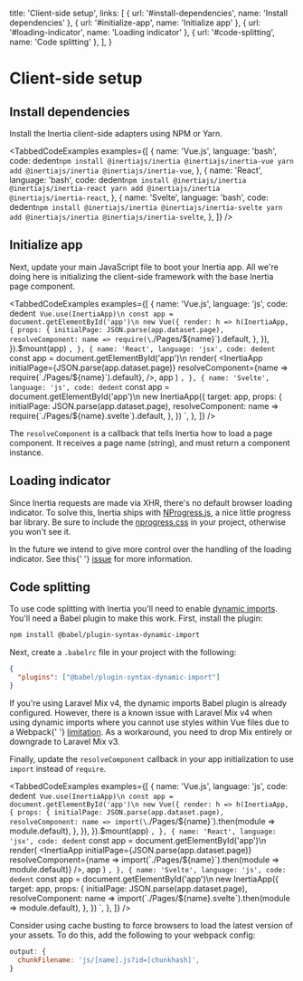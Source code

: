 
  title: 'Client-side setup',
  links: [
    { url: '#install-dependencies', name: 'Install dependencies' },
    { url: '#initialize-app', name: 'Initialize app' },
    { url: '#loading-indicator', name: 'Loading indicator' },
    { url: '#code-splitting', name: 'Code splitting' },
  ],
}

# Client-side setup

## Install dependencies

Install the Inertia client-side adapters using NPM or Yarn.

<TabbedCodeExamples
  examples={[
    {
      name: 'Vue.js',
      language: 'bash',
      code: dedent`
        npm install @inertiajs/inertia @inertiajs/inertia-vue
        yarn add @inertiajs/inertia @inertiajs/inertia-vue
      `,
    },
    {
      name: 'React',
      language: 'bash',
      code: dedent`
        npm install @inertiajs/inertia @inertiajs/inertia-react
        yarn add @inertiajs/inertia @inertiajs/inertia-react
      `,
    },
    {
      name: 'Svelte',
      language: 'bash',
      code: dedent`
        npm install @inertiajs/inertia @inertiajs/inertia-svelte
        yarn add @inertiajs/inertia @inertiajs/inertia-svelte
      `,
    },
  ]}
/>

## Initialize app

Next, update your main JavaScript file to boot your Inertia app. All we're doing here is initializing the client-side framework with the base Inertia page component.

<TabbedCodeExamples
  examples={[
    {
      name: 'Vue.js',
      language: 'js',
      code: dedent`
        Vue.use(InertiaApp)\n
        const app = document.getElementById('app')\n
        new Vue({
          render: h => h(InertiaApp, {
            props: {
              initialPage: JSON.parse(app.dataset.page),
              resolveComponent: name => require(\`./Pages/\${name}\`).default,
            },
          }),
        }).$mount(app)
      `,
    },
    {
      name: 'React',
      language: 'jsx',
      code: dedent`
        const app = document.getElementById('app')\n
        render(
          <InertiaApp
            initialPage={JSON.parse(app.dataset.page)}
            resolveComponent={name => require(\`./Pages/\${name}\`).default},
          />,
          app
        )
      `,
    },
    {
      name: 'Svelte',
      language: 'js',
      code: dedent`
        const app = document.getElementById('app')\n
        new InertiaApp({
          target: app,
          props: {
            initialPage: JSON.parse(app.dataset.page),
            resolveComponent: name => require(\`./Pages/\${name}.svelte\`).default,
          },
        })
      `,
    },
  ]}
/>

The `resolveComponent` is a callback that tells Inertia how to load a page component. It receives a page name (string), and must return a component instance.

## Loading indicator

Since Inertia requests are made via XHR, there's no default browser loading indicator. To solve this, Inertia ships with [NProgress.js](https://ricostacruz.com/nprogress/), a nice little progress bar library. Be sure to include the [nprogress.css](https://github.com/rstacruz/nprogress/blob/master/nprogress.css) in your project, otherwise you won't see it.

<Notice>
  In the future we intend to give more control over the handling of the loading indicator. See this{' '}
  <a href="https://github.com/inertiajs/inertia/issues/9">issue</a> for more information.
</Notice>

## Code splitting

To use code splitting with Inertia you'll need to enable [dynamic imports](https://github.com/tc39/proposal-dynamic-import). You'll need a Babel plugin to make this work. First, install the plugin:

```bash
npm install @babel/plugin-syntax-dynamic-import
```

Next, create a `.babelrc` file in your project with the following:

```json
{
  "plugins": ["@babel/plugin-syntax-dynamic-import"]
}
```

<Notice>
  If you're using Laravel Mix v4, the dynamic imports Babel plugin is already configured. However, there is a known
  issue with Laravel Mix v4 when using dynamic imports where you cannot use styles within Vue files due to a Webpack{' '}
  <a href="https://github.com/JeffreyWay/laravel-mix/issues/1856#issuecomment-448082909">limitation</a>. As a
  workaround, you need to drop Mix entirely or downgrade to Laravel Mix v3.
</Notice>

Finally, update the `resolveComponent` callback in your app initialization to use `import` instead of `require`.

<TabbedCodeExamples
  examples={[
    {
      name: 'Vue.js',
      language: 'js',
      code: dedent`
        Vue.use(InertiaApp)\n
        const app = document.getElementById('app')\n
        new Vue({
          render: h => h(InertiaApp, {
            props: {
              initialPage: JSON.parse(app.dataset.page),
              resolveComponent: name => import(\`./Pages/\${name}\`).then(module => module.default),
            },
          }),
        }).$mount(app)
      `,
    },
    {
      name: 'React',
      language: 'jsx',
      code: dedent`
        const app = document.getElementById('app')\n
        render(
          <InertiaApp
            initialPage={JSON.parse(app.dataset.page)}
            resolveComponent={name => import(\`./Pages/\${name}\`).then(module => module.default)}
          />,
          app
        )
      `,
    },
    {
      name: 'Svelte',
      language: 'js',
      code: dedent`
        const app = document.getElementById('app')\n
        new InertiaApp({
          target: app,
          props: {
            initialPage: JSON.parse(app.dataset.page),
            resolveComponent: name => import(\`./Pages/\${name}.svelte\`).then(module => module.default),
          },
        })
      `,
    },
  ]}
/>

Consider using cache busting to force browsers to load the latest version of your assets. To do this, add the following to your webpack config:

```js
output: {
  chunkFilename: 'js/[name].js?id=[chunkhash]',
}
```
